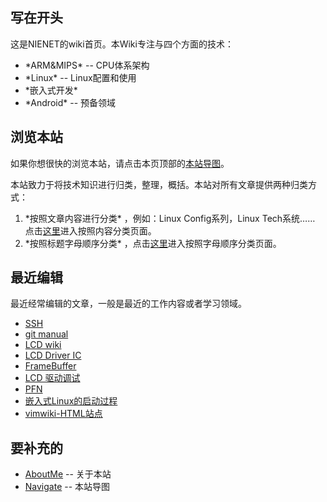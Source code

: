 == 写在开头 ==
这是NIENET的wiki首页。本Wiki专注与四个方面的技术：
* *ARM&MIPS* -- CPU体系架构
* *Linux* -- Linux配置和使用
* *嵌入式开发*
* *Android* -- 预备领域

== 浏览本站 ==
如果你想很快的浏览本站，请点击本页顶部的[[Navigate|本站导图]]。

本站致力于将技术知识进行归类，整理，概括。本站对所有文章提供两种归类方式：
# *按照文章内容进行分类* ，例如：Linux Config系列，Linux Tech系统…… 点击[[ContentIndex|这里]]进入按照内容分类页面。
# *按照标题字母顺序分类* ，点击[[WordIndex|这里]]进入按照字母顺序分类页面。

== 最近编辑 ==
最近经常编辑的文章，一般是最近的工作内容或者学习领域。
* [[SSH]]
* [[git manual]]
* [[LCD wiki]]
* [[LCD Driver IC]]
* [[FrameBuffer]]
* [[LCD 驱动调试]]
* [[PFN]]
* [[嵌入式Linux的启动过程]]
* [[vimwiki-HTML站点]]

== 要补充的 ==
* [[AboutMe]] -- 关于本站
* [[Navigate]] -- 本站导图
